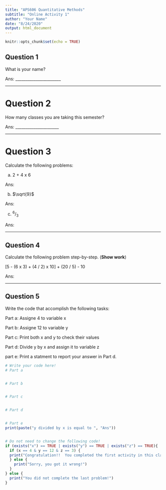 ```yaml
---
title: "APS606 Quantitative Methods"
subtitle: "Online Activity 1"
author: "Your Name"
date: "8/24/2020"
output: html_document
---
```


```r
knitr::opts_chunk$set(echo = TRUE)
```

## Question 1

What is your name?

Ans: _______________________

***

# Question 2

How many classes you are taking this semester?

Ans: ______________________

***

# Question 3

Calculate the following problems:

a. 2 + 4 x 6

Ans: 

b. $\sqrt{9}$

Ans: 

c. $^6/_3$

Ans: 

***

## Question 4

Calculate the following problem step-by-step.  (**Show work**)

[5 - (6 x 3) + (4 / 2) x 10] + (20 / 5) - 10

Ans: 

***

## Question 5
Write the code that accomplish the following tasks:

Part a: Assigne 4 to variable x

Part b: Assigne 12 to variable y

Part c: Print both x and y to check their values

Part d: Divide y by x and assign it to variable z

part e: Print a statment to report your answer in Part d.

```r
# Write your code here!
# Part a


# Part b


# Part c


# Part d


# Part e
print(paste("y divided by x is equal to ", "Ans"))


# Do not need to change the following code!
if (exists("x") == TRUE | exists("y") == TRUE | exists("z") == TRUE){
  if (x == 4 & y == 12 & z == 3) {
  print("Congratulation!!  You completed the first activity in this class!!")
  } else {
    print("Sorry, you got it wrong!")
  }
} else {
  print("You did not complete the last problem!")
}
```

